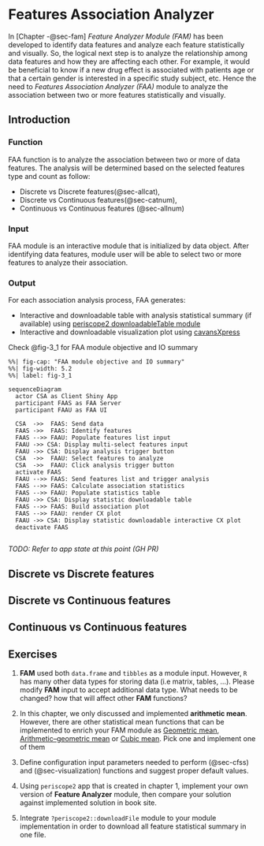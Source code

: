 # Features Association Analyzer

In [Chapter -@sec-fam] *Feature Analyzer Module (FAM)* has been developed to identify data features and analyze each feature statistically and visually. So, the logical next step is to analyze the relationship among data features and how they are affecting each other. For example, it would be beneficial to know if a new drug effect is associated with patients age or that a certain gender is interested in a specific study subject, etc. Hence the need to *Features Association Analyzer (FAA)* module to analyze the association between two or more features statistically and visually.

## Introduction

### Function

FAA function is to analyze the association between two or more of data features. The analysis will be determined based on the selected features type and count as follow:

-   Discrete vs Discrete features(@sec-allcat),
-   Discrete vs Continuous features(@sec-catnum),
-   Continuous vs Continuous features (@sec-allnum)

### Input

FAA module is an interactive module that is initialized by data object. After identifying data features, module user will be able to select two or more features to analyze their association. 

### Output

For each association analysis process, FAA generates:

- Interactive and downloadable table with analysis statistical summary (if available) using [periscope2 downloadableTable module](https://aggregate-genius.github.io/periscope2/articles/downloadableTable-module.html)
- Interactive and downloadable visualization plot using [cavansXpress](https://canvasxpress.org/)

Check @fig-3_1 for FAA module objective and IO summary

```mermaid
%%| fig-cap: "FAA module objective and IO summary"
%%| fig-width: 5.2
%%| label: fig-3_1

sequenceDiagram
  actor CSA as Client Shiny App
  participant FAAS as FAA Server
  participant FAAU as FAA UI
  
  CSA  ->>  FAAS: Send data
  FAAS ->>  FAAS: Identify features
  FAAS -->> FAAU: Populate features list input
  FAAU ->> CSA: Display multi-select features input
  FAAU ->> CSA: Display analysis trigger button
  CSA  ->>  FAAU: Select features to analyze
  CSA  ->>  FAAU: Click analysis trigger button
  activate FAAS
  FAAU -->> FAAS: Send features list and trigger analysis
  FAAS -->> FAAS: Calculate association statistics
  FAAS -->> FAAU: Populate statistics table
  FAAU ->> CSA: Display statistic downloadable table
  FAAS -->> FAAS: Build association plot
  FAAS -->> FAAU: render CX plot
  FAAU ->> CSA: Display statistic downloadable interactive CX plot
  deactivate FAAS
  
```

*TODO: Refer to app state at this point (GH PR)*

## Discrete vs Discrete features {#sec-allcat}

## Discrete vs Continuous features {#sec-catnum}

## Continuous vs Continuous features {#sec-allnum}

## Exercises

1. **FAM** used both `data.frame` and `tibbles` as a module input. However, `R` has many other data types for storing data (i.e matrix, tables, ...). Please modify **FAM** input to accept additional data type. What needs to be changed? how that will affect other **FAM** functions?

2.  In this chapter, we only discussed and implemented **arithmetic mean**. However, there are other statistical mean functions that can be implemented to enrich your FAM module as [Geometric mean](https://en.wikipedia.org/wiki/Geometric_mean), [Arithmetic--geometric mean](https://en.wikipedia.org/wiki/Arithmetic%E2%80%93geometric_mean) or [Cubic mean](https://en.wikipedia.org/wiki/Cubic_mean). Pick one and implement one of them

3. Define configuration input parameters needed to perform (@sec-cfss) and (@sec-visualization) functions and suggest proper default values.

4.  Using `periscope2` app that is created in chapter 1, implement your own version of **Feature Analyzer** module, then compare your solution against implemented solution in book site.

5.  Integrate `?periscope2::downloadFile` module to your module implementation in order to download all feature statistical summary in one file.



